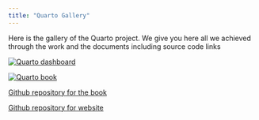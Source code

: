 ```yaml
---
title: "Quarto Gallery"
---
```


Here is the gallery of the Quarto project. We give you here all we achieved through the work and the documents including source code links

[![Quarto dashboard](../../img/illustration_gallery_quarto_dashboard.png){fig-alt="A cool dashboard on covid 19 data series done with quarto"}](https://guerzoniansu.github.io/Quarto-Dashboard/#all)


[![Quarto book](../../img/illustration_gallery_quarto_book.png){fig-alt="A cool dashboard on covid 19 data series done with quarto"}](https://guerzoniansu.github.io/Quarto-Book/)

[Github repository for the book](https://github.com/Guerzoniansu/Quarto-Book)

[Github repository for website](https://github.com/Guerzoniansu/Quarto-Site)



